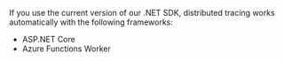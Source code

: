 If you use the current version of our .NET SDK, distributed tracing works automatically with the following frameworks:

- ASP.NET Core
- Azure Functions Worker
